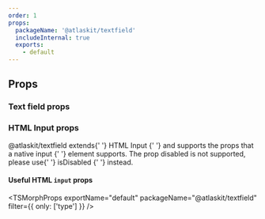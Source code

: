 ```yaml
---
order: 1
props:
  packageName: '@atlaskit/textfield'
  includeInternal: true
  exports:
    - default
---
```



## Props

### Text field props

<TSMorphProps exportName="default" packageName="@atlaskit/textfield" />

### HTML Input props

<SectionMessage>
	<p>
		<inlineCode>@atlaskit/textfield</inlineCode> extends{' '}
		<Link
			rel="noopener noreferrer"
			href="https://developer.mozilla.org/en-US/docs/Web/HTML/Element/input"
			target="_blank"
		>
			<inlineCode>HTML Input</inlineCode>
		</Link>{' '}
		and supports the props that a native
		<Link
			rel="noopener noreferrer"
			href="https://developer.mozilla.org/en-US/docs/Web/HTML/Element/input"
			target="_blank"
		>
			<inlineCode>input</inlineCode>
		</Link>{' '}
		element supports. The prop <inlineCode>disabled</inlineCode> is not supported, please use{' '}
		<Link href="#isDisabled">
			<inlineCode>isDisabled</inlineCode>
		</Link>{' '}
		instead.
	</p>
</SectionMessage>

#### Useful HTML `input` props

<TSMorphProps exportName="default" packageName="@atlaskit/textfield" filter={{ only: ['type'] }} />

